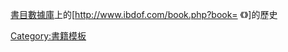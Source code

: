 [[書目數據庫]]上的[http://www.ibdof.com/book.php?book={{{id}}} 《{{{title}}}》]的歷史<noinclude>
[[Category:書籍模板]]
</noinclude>